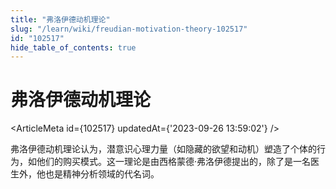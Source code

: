 ```yaml
---
title: "弗洛伊德动机理论"
slug: "/learn/wiki/freudian-motivation-theory-102517"
id: "102517"
hide_table_of_contents: true
---
```



# 弗洛伊德动机理论

<ArticleMeta id={102517} updatedAt={'2023-09-26 13:59:02'} />
<div className='border-solid border-b border-t-0 my-4 border-[var(--ifm-color-gray-300)]' />

弗洛伊德动机理论认为，潜意识心理力量（如隐藏的欲望和动机）塑造了个体的行为，如他们的购买模式。这一理论是由西格蒙德·弗洛伊德提出的，除了是一名医生外，他也是精神分析领域的代名词。
